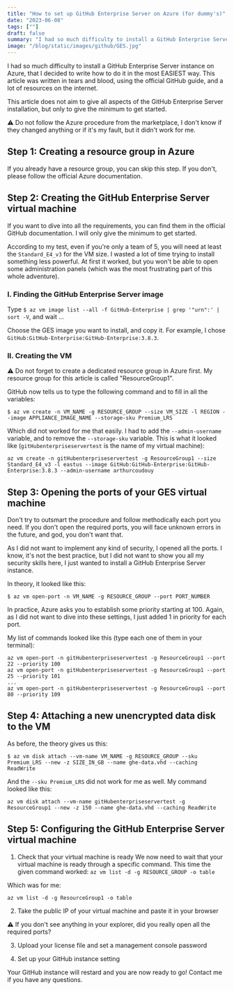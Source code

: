 ```yaml
---
title: "How to set up GitHub Enterprise Server on Azure (for dummy's)"
date: "2023-06-08"
tags: [""]
draft: false
summary: "I had so much difficulty to install a GitHub Enterprise Server instance on Azure, that I decided to write how to do it in the most EASIEST way. This article was written in tears and blood, using the official GitHub guide, and a lot of resources on the internet. This article does not aim to give all aspects of the GitHub Enterprise Server installation, but only to give the minimum to get started."
image: "/blog/static/images/github/GES.jpg"
---
```


<ImageContainer
  alt="GitHub Enterprise Server ports"
  src="/blog/static/images/github/ges_azure.png"
  classNameDiv="mx-10 lg:mx-28"
  classNameImage=""
  width={1326}
  height={481}
/>

I had <span className="rainbow-button font-bold hover:cursor-auto">so much difficulty to install a GitHub Enterprise Server</span> instance on Azure, that I decided to write how to do it in the most EASIEST way. This article was written in tears and blood, using <NoFollowLink url="https://docs.github.com/en/enterprise-server@3.4/admin/installation/setting-up-a-github-enterprise-server-instance/installing-github-enterprise-server-on-azure">the official GitHub guide</NoFollowLink>, and a lot of resources on the internet.

This article does not aim to give all aspects of the GitHub Enterprise Server installation, but only to give the minimum to get started.

⚠️ Do not follow the Azure procedure from the marketplace, I don't know if they changed anything or if it's my fault, but it didn't work for me.

## Step 1: Creating a resource group in Azure

If you already have a resource group, you can skip this step. If you don't, please follow the official Azure documentation.

## Step 2: Creating the GitHub Enterprise Server virtual machine

If you want to dive into all the requirements, you can find them in the official GitHub documentation. I will only give the minimum to get started.

According to my test, even if you're only a team of 5, you will need at least the `Standard_E4_v3` for the VM size. I wasted a lot of time trying to install something less powerful. At first it worked, but you won't be able to open some administration panels (which was the most frustrating part of this whole adventure).

### I. Finding the GitHub Enterprise Server image

Type `$ az vm image list --all -f GitHub-Enterprise | grep '"urn":' | sort -V`, and wait ...

Choose the GES image you want to install, and copy it. For example, I chose `GitHub:GitHub-Enterprise:GitHub-Enterprise:3.8.3`.

### II. Creating the VM

⚠️ Do not forget to create a dedicated resource group in Azure first. My resource group for this article is called "ResourceGroup1".

GitHub now tells us to type the following command and to fill in all the variables:

```
$ az vm create -n VM_NAME -g RESOURCE_GROUP --size VM_SIZE -l REGION --image APPLIANCE_IMAGE_NAME --storage-sku Premium_LRS
```

Which did not worked for me that easily. I had to add the `--admin-username` variable, and to remove the `--storage-sku` variable. This is what it looked like (`gitHubenterpriseservertest` is the name of my virtual machine):

```
az vm create -n gitHubenterpriseservertest -g ResourceGroup1 --size Standard_E4_v3 -l eastus --image GitHub:GitHub-Enterprise:GitHub-Enterprise:3.8.3 --admin-username arthurcoudouy
```

## Step 3: Opening the ports of your GES virtual machine

Don't try to outsmart the procedure and follow methodically each port you need. If you don't open the required ports, you will face unknown errors in the future, and god, you don't want that.

As I did not want to implement any kind of security, I opened all the ports. I know, it's not the best practice, but I did not want to show you all my security skills here, I just wanted to install a GitHub Enterprise Server instance.

In theory, it looked like this:

```
$ az vm open-port -n VM_NAME -g RESOURCE_GROUP --port PORT_NUMBER
```

In practice, Azure asks you to establish some priority starting at 100. Again, as I did not want to dive into these settings, I just added 1 in priority for each port.

<ImageContainer
  alt="GitHub Enterprise Server ports"
  src="/blog/static/images/github/ges_port.jpg"
  classNameDiv="mx-10 lg:mx-28"
  classNameImage=""
  width={723}
  height={735}
/>

My list of commands looked like this (type each one of them in your terminal):

```
az vm open-port -n gitHubenterpriseservertest -g ResourceGroup1 --port 22 --priority 100
az vm open-port -n gitHubenterpriseservertest -g ResourceGroup1 --port 25 --priority 101
...
az vm open-port -n gitHubenterpriseservertest -g ResourceGroup1 --port 80 --priority 109
```

## Step 4: Attaching a new unencrypted data disk to the VM

As before, the theory gives us this:

```
$ az vm disk attach --vm-name VM_NAME -g RESOURCE_GROUP --sku Premium_LRS --new -z SIZE_IN_GB --name ghe-data.vhd --caching ReadWrite
```

And the `--sku Premium_LRS` did not work for me as well. My command looked like this:

```
az vm disk attach --vm-name gitHubenterpriseservertest -g ResourceGroup1 --new -z 150 --name ghe-data.vhd --caching ReadWrite
```

<CTABanner type="try" />

## Step 5: Configuring the GitHub Enterprise Server virtual machine

1. Check that your virtual machine is ready
   We now need to wait that your virtual machine is ready through a specific command. This time the given command worked: `az vm list -d -g RESOURCE_GROUP -o table`

Which was for me:

```
az vm list -d -g ResourceGroup1 -o table
```

2. Take the public IP of your virtual machine and paste it in your browser

⚠️ If you don't see anything in your explorer, did you really open all the required ports?

3. Upload your license file and set a management console password

4. Set up your GitHub instance setting

Your GitHub instance will restard and you are now ready to go! Contact me if you have any questions.

